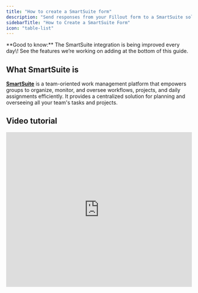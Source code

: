 ```yaml
---
title: "How to create a SmartSuite form"
description: "Send responses from your Fillout form to a SmartSuite solution. Drag and drop your fields into the form, and see answers appear in your app automatically."
sidebarTitle: "How to Create a SmartSuite Form"
icon: "table-list"
---
```


<Check>
  **Good to know:** The SmartSuite integration is being improved every day\! See the features we’re working on adding at the bottom of this guide.
</Check>

## What SmartSuite is

[**SmartSuite**](https://www.smartsuite.com/about-us) is a team-oriented work management platform that empowers groups to organize, monitor, and oversee workflows, projects, and daily assignments efficiently. It provides a centralized solution for planning and overseeing all your team's tasks and projects.

## Video tutorial

<Frame>
  <iframe class="notion-asset-object-fit" src="https://www.loom.com/embed/b9fb55da189641c5b8bae8a2d60d80d6?hideEmbedTopBar=true" title="iframe video" frameborder="0" allowfullscreen loading="lazy" scrolling="auto" width="100%" height="420" />
</Frame>

## How it works

### 1. Connect to your SmartSuite account

Head to the **Integrate** tab from the top menu, and select `SmartSuite`.

<Frame>
  ![Screenshot of the SmartSuite form creation page](/images/Screenshot2025-02-17at10.22.31AM.png)
</Frame>

Input your SmartSuite **API key** and **Workspace ID**. You can find your **API key** in your user profile, and your **workspace ID** as the first 8 characters after https://app.smartsuite.com when you’re logged in.

<Frame>
  ![Screenshot of the SmartSuite form creation page](/images/smartsuiteapi.png)
</Frame>

<br />

<Frame>
  ![Screenshot of the SmartSuite form creation page](/images/smartsuiteapi2.png)
</Frame>

Refer to the [SmartSuite help center](https://help.smartsuite.com/en/articles/6096587-retrieving-your-api-key-and-workspace-id) for more info on how to find these.

### 2. Pick your Solution and App to connect the form to

They should be the one you’d like records to be either created or updated in.

<Frame>
  ![Screenshot of the SmartSuite form creation page](/images/Screenshot2025-02-17at10.23.08AM.png)
</Frame>

### 3. That's it\! Drag and drop automatically synced fields

Go back to the **Edit** page and drag and drop synced SmartSuite fields from the left-hand panel into your form.

<Frame>
  ![Screenshot of the SmartSuite form creation page](/images/Screenshot2025-02-17at10.34.14AM.png)
</Frame>

You can also connect existing questions by clicking their `settings icon` and using the **Connected** menu in the right-hand panel. More info [here](/help/additional-integration-mappings).

<Check>
  **Good to know:** Fillout has many powerful features like [branching](/help/page-logic) and [conditional hide/appear logic](/help/conditional-hiding). No matter how complex your needs are, there’s a way to build it in Fillout.
</Check>

## SmartSuite feature roadmap

The following SmartSuite fields are not yet supported in Fillout forms, but are on the roadmap:

Date range, Signature, Checklist, Social network, Rich text area, Sub-items, Time tracking, User(s), Availability status, Color picker, Full name, Duration, and Cross-solution links

## Specify a condition

You can run your integration only when a specific condition is met. Check out this [guide](/help/conditional-integration).

## SmartSuite Specific Guide

<CardGroup cols={3}>
  <Card title="Update existing SmartSuite records" icon="arrow-rotate-right" iconType="regular" color="#FFC738" href="/help/update-smartsuite">
    Automatically edit SmartSuite records with form submissions.
  </Card>
</CardGroup>